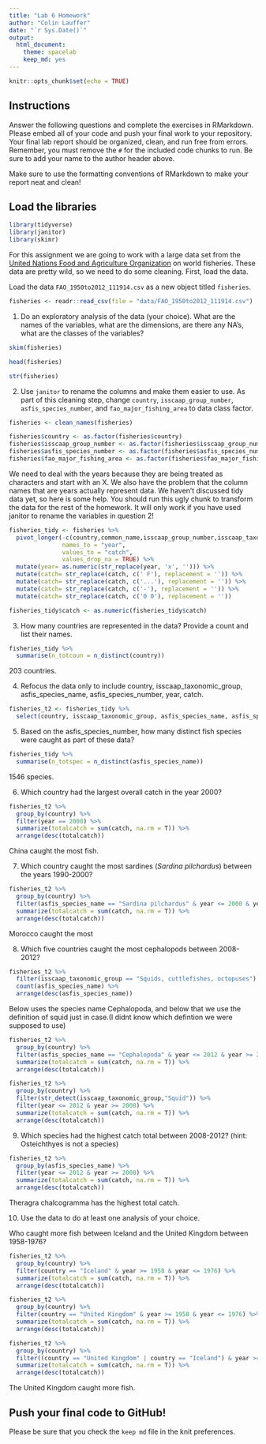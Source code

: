 ```yaml
---
title: "Lab 6 Homework"
author: "Colin Lauffer"
date: "`r Sys.Date()`"
output:
  html_document: 
    theme: spacelab
    keep_md: yes
---
```


```r
knitr::opts_chunk$set(echo = TRUE)
```

## Instructions
Answer the following questions and complete the exercises in RMarkdown. Please embed all of your code and push your final work to your repository. Your final lab report should be organized, clean, and run free from errors. Remember, you must remove the `#` for the included code chunks to run. Be sure to add your name to the author header above.  

Make sure to use the formatting conventions of RMarkdown to make your report neat and clean!  

## Load the libraries
```r
library(tidyverse)
library(janitor)
library(skimr)
```

For this assignment we are going to work with a large data set from the [United Nations Food and Agriculture Organization](http://www.fao.org/about/en/) on world fisheries. These data are pretty wild, so we need to do some cleaning. First, load the data.  

Load the data `FAO_1950to2012_111914.csv` as a new object titled `fisheries`.
```r
fisheries <- readr::read_csv(file = "data/FAO_1950to2012_111914.csv")
```

1. Do an exploratory analysis of the data (your choice). What are the names of the variables, what are the dimensions, are there any NA's, what are the classes of the variables?  
```r
skim(fisheries)
```

```r
head(fisheries)
```
```r
str(fisheries)

```

2. Use `janitor` to rename the columns and make them easier to use. As part of this cleaning step, change `country`, `isscaap_group_number`, `asfis_species_number`, and `fao_major_fishing_area` to data class factor. 
```r
fisheries <- clean_names(fisheries)
```

```r
fisheries$country <- as.factor(fisheries$country)
fisheries$isscaap_group_number <- as.factor(fisheries$isscaap_group_number)
fisheries$asfis_species_number <- as.factor(fisheries$asfis_species_number)
fisheries$fao_major_fishing_area <- as.factor(fisheries$fao_major_fishing_area)

```

We need to deal with the years because they are being treated as characters and start with an X. We also have the problem that the column names that are years actually represent data. We haven't discussed tidy data yet, so here is some help. You should run this ugly chunk to transform the data for the rest of the homework. It will only work if you have used janitor to rename the variables in question 2!
```r
fisheries_tidy <- fisheries %>% 
  pivot_longer(-c(country,common_name,isscaap_group_number,isscaap_taxonomic_group,asfis_species_number,asfis_species_name,fao_major_fishing_area,measure),
               names_to = "year",
               values_to = "catch",
               values_drop_na = TRUE) %>% 
  mutate(year= as.numeric(str_replace(year, 'x', ''))) %>% 
  mutate(catch= str_replace(catch, c(' F'), replacement = '')) %>% 
  mutate(catch= str_replace(catch, c('...'), replacement = '')) %>% 
  mutate(catch= str_replace(catch, c('-'), replacement = '')) %>% 
  mutate(catch= str_replace(catch, c('0 0'), replacement = ''))

fisheries_tidy$catch <- as.numeric(fisheries_tidy$catch)
```

3. How many countries are represented in the data? Provide a count and list their names.
```r
fisheries_tidy %>%
  summarise(n_totcoun = n_distinct(country))
```
203 countries.

4. Refocus the data only to include country, isscaap_taxonomic_group, asfis_species_name, asfis_species_number, year, catch.
```r
fisheries_t2 <- fisheries_tidy %>%
  select(country, isscaap_taxonomic_group, asfis_species_name, asfis_species_number, year, catch)
```

5. Based on the asfis_species_number, how many distinct fish species were caught as part of these data?
```r
fisheries_tidy %>%
  summarise(n_totspec = n_distinct(asfis_species_name)) 
```
1546 species.

6. Which country had the largest overall catch in the year 2000?
```r
fisheries_t2 %>%
  group_by(country) %>%
  filter(year == 2000) %>%
  summarize(totalcatch = sum(catch, na.rm = T)) %>%
  arrange(desc(totalcatch))
```
China caught the most fish.


7. Which country caught the most sardines (_Sardina pilchardus_) between the years 1990-2000?
```r
fisheries_t2 %>%
  group_by(country) %>%
  filter(asfis_species_name == "Sardina pilchardus" & year <= 2000 & year >= 1990) %>%
  summarize(totalcatch = sum(catch, na.rm = T)) %>%
  arrange(desc(totalcatch))
```
Morocco caught the most

8. Which five countries caught the most cephalopods between 2008-2012?

```r
fisheries_t2 %>%
  filter(isscaap_taxonomic_group == "Squids, cuttlefishes, octopuses") %>%
  count(asfis_species_name) %>%
  arrange(desc(asfis_species_name))
```

Below uses the species name Cephalopoda, and below that we use the definition of squid just in case.(I didnt know which defintion we were supposed to use)

```r
fisheries_t2 %>%
  group_by(country) %>%
  filter(asfis_species_name == "Cephalopoda" & year <= 2012 & year >= 2008) %>%
  summarize(totalcatch = sum(catch, na.rm = T)) %>%
  arrange(desc(totalcatch))

```
```r
fisheries_t2 %>%
  group_by(country) %>%
  filter(str_detect(isscaap_taxonomic_group,"Squid")) %>%
  filter(year <= 2012 & year >= 2008) %>%
  summarize(totalcatch = sum(catch, na.rm = T)) %>%
  arrange(desc(totalcatch))
```

9. Which species had the highest catch total between 2008-2012? (hint: Osteichthyes is not a species)
```r
fisheries_t2 %>%
  group_by(asfis_species_name) %>%
  filter(year <= 2012 & year >= 2008) %>%
  summarize(totalcatch = sum(catch, na.rm = T)) %>%
  arrange(desc(totalcatch))
```
Theragra chalcogramma	has the highest total catch.

10. Use the data to do at least one analysis of your choice.

Who caught more fish between Iceland and the United Kingdom between 1958-1976?

```r
fisheries_t2 %>%
  group_by(country) %>%
  filter(country == "Iceland" & year >= 1958 & year <= 1976) %>%
  summarize(totalcatch = sum(catch, na.rm = T)) %>%
  arrange(desc(totalcatch))
```
```r
fisheries_t2 %>%
  group_by(country) %>%
  filter(country == "United Kingdom" & year >= 1958 & year <= 1976) %>%
  summarize(totalcatch = sum(catch, na.rm = T)) %>%
  arrange(desc(totalcatch))
```
```r
fisheries_t2 %>%
  group_by(country) %>%
  filter((country == "United Kingdom" | country == "Iceland") & year >= 1958 & year <= 1976) %>%
  summarize(totalcatch = sum(catch, na.rm = T)) %>%
  arrange(desc(totalcatch))
```
The United Kingdom caught more fish.

## Push your final code to GitHub!
Please be sure that you check the `keep md` file in the knit preferences.   